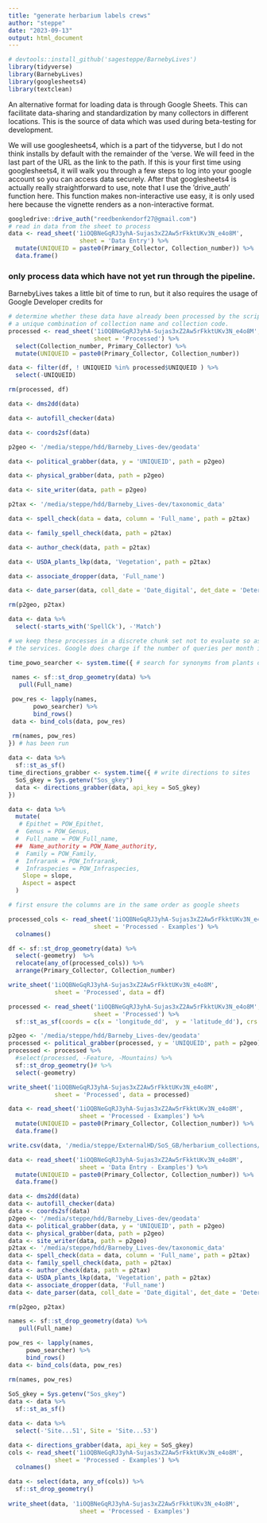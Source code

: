 ```yaml
---
title: "generate herbarium labels crews"
author: "steppe"
date: "2023-09-13"
output: html_document
---
```


```r
# devtools::install_github('sagesteppe/BarnebyLives')
library(tidyverse)
library(BarnebyLives)
library(googlesheets4)
library(textclean)
```

An alternative format for loading data is through Google Sheets. 
This can facilitate data-sharing and standardization by many collectors in different locations. 
This is the source of data which was used during beta-testing for development. 

We will use googlesheets4, which is a part of the tidyverse, but I do not think installs by default with the remainder of the 'verse. 
We will feed in the last part of the URL as the link to the path. 
If this is your first time using googlesheets4, it will walk you through a few steps to log into your google account so you can access data securely. 
After that googlesheets4 is actually really straightforward to use, note that I use the 'drive_auth' function here. 
This function makes non-interactive use easy, it is only used here because the vignette renders as a non-interactive format. 

```r

googledrive::drive_auth("reedbenkendorf27@gmail.com")
# read in data from the sheet to process
data <- read_sheet('1iOQBNeGqRJ3yhA-Sujas3xZ2Aw5rFkktUKv3N_e4o8M', 
                    sheet = 'Data Entry') %>% 
  mutate(UNIQUEID = paste0(Primary_Collector, Collection_number)) %>% 
  data.frame()

```


### only process data which have not yet run through the pipeline. 

BarnebyLives takes a little bit of time to run, but it also requires the usage of Google Developer credits for 

```r

# determine whether these data have already been processed by the script, using
# a unique combination of collection name and collection code. 
processed <- read_sheet('1iOQBNeGqRJ3yhA-Sujas3xZ2Aw5rFkktUKv3N_e4o8M',
                        sheet = 'Processed') %>% 
  select(Collection_number, Primary_Collector) %>% 
  mutate(UNIQUEID = paste0(Primary_Collector, Collection_number))

data <- filter(df, ! UNIQUEID %in% processed$UNIQUEID ) %>% 
  select(-UNIQUEID)

rm(processed, df)
```


```r

data <- dms2dd(data)

data <- autofill_checker(data)

data <- coords2sf(data)

p2geo <- '/media/steppe/hdd/Barneby_Lives-dev/geodata'

data <- political_grabber(data, y = 'UNIQUEID', path = p2geo)

data <- physical_grabber(data, path = p2geo)

data <- site_writer(data, path = p2geo)

p2tax <- '/media/steppe/hdd/Barneby_Lives-dev/taxonomic_data'

data <- spell_check(data = data, column = 'Full_name', path = p2tax)

data <- family_spell_check(data, path = p2tax)

data <- author_check(data, path = p2tax)

data <- USDA_plants_lkp(data, 'Vegetation', path = p2tax)

data <- associate_dropper(data, 'Full_name')

data <- date_parser(data, coll_date = 'Date_digital', det_date = 'Determined_date')

rm(p2geo, p2tax)
```


```r

data <- data %>% 
  select(-starts_with('SpellCk'), -'Match')

```


```r

# we keep these processes in a discrete chunk set not to evaluate so as to not overwhelm
# the services. Google does charge if the number of queries per month is high.

time_powo_searcher <- system.time({ # search for synonyms from plants of the world online
  
 names <- sf::st_drop_geometry(data) %>% 
   pull(Full_name)

 pow_res <- lapply(names,
       powo_searcher) %>% 
       bind_rows()
 data <- bind_cols(data, pow_res)

 rm(names, pow_res)
}) # has been run
  
data <- data %>% 
  sf::st_as_sf()
time_directions_grabber <- system.time({ # write directions to sites
  SoS_gkey = Sys.getenv("Sos_gkey")
  data <- directions_grabber(data, api_key = SoS_gkey)
})

```

```r

data <- data %>% 
  mutate(
   # Epithet = POW_Epithet,
  #  Genus = POW_Genus,
  #  Full_name = POW_Full_name,
  ##  Name_authority = POW_Name_authority, 
  #  Family = POW_Family,
  #  Infrarank = POW_Infrarank,
  #  Infraspecies = POW_Infraspecies,
    Slope = slope, 
    Aspect = aspect
  )

```


```r

# first ensure the columns are in the same order as google sheets

processed_cols <- read_sheet('1iOQBNeGqRJ3yhA-Sujas3xZ2Aw5rFkktUKv3N_e4o8M',
                        sheet = 'Processed - Examples') %>% 
  colnames() 

df <- sf::st_drop_geometry(data) %>% 
  select(-geometry)  %>% 
  relocate(any_of(processed_cols)) %>% 
  arrange(Primary_Collector, Collection_number)

write_sheet('1iOQBNeGqRJ3yhA-Sujas3xZ2Aw5rFkktUKv3N_e4o8M', 
             sheet = 'Processed', data = df)

```

```r

processed <- read_sheet('1iOQBNeGqRJ3yhA-Sujas3xZ2Aw5rFkktUKv3N_e4o8M',
                        sheet = 'Processed') %>% 
  sf::st_as_sf(coords = c(x = 'longitude_dd',  y = 'latitude_dd'), crs = 4326)

p2geo <- '/media/steppe/hdd/Barneby_Lives-dev/geodata'
processed <- political_grabber(processed, y = 'UNIQUEID', path = p2geo) 
processed <- processed %>% 
  #select(processed, -Feature, -Mountains) %>% 
  sf::st_drop_geometry()# %>% 
  select(-geometry)

write_sheet('1iOQBNeGqRJ3yhA-Sujas3xZ2Aw5rFkktUKv3N_e4o8M', 
             sheet = 'Processed', data = processed)
```

```r
data <- read_sheet('1iOQBNeGqRJ3yhA-Sujas3xZ2Aw5rFkktUKv3N_e4o8M', 
                    sheet = 'Processed - Examples') %>% 
  mutate(UNIQUEID = paste0(Primary_Collector, Collection_number)) %>% 
  data.frame()

write.csv(data, '/media/steppe/ExternalHD/SoS_GB/herbarium_collections/results/collections-Reed.csv')
```

```r
data <- read_sheet('1iOQBNeGqRJ3yhA-Sujas3xZ2Aw5rFkktUKv3N_e4o8M', 
                    sheet = 'Data Entry - Examples') %>% 
  mutate(UNIQUEID = paste0(Primary_Collector, Collection_number)) %>% 
  data.frame() 

data <- dms2dd(data)
data <- autofill_checker(data)
data <- coords2sf(data)
p2geo <- '/media/steppe/hdd/Barneby_Lives-dev/geodata'
data <- political_grabber(data, y = 'UNIQUEID', path = p2geo)
data <- physical_grabber(data, path = p2geo)
data <- site_writer(data, path = p2geo)
p2tax <- '/media/steppe/hdd/Barneby_Lives-dev/taxonomic_data'
data <- spell_check(data = data, column = 'Full_name', path = p2tax)
data <- family_spell_check(data, path = p2tax)
data <- author_check(data, path = p2tax)
data <- USDA_plants_lkp(data, 'Vegetation', path = p2tax)
data <- associate_dropper(data, 'Full_name')
data <- date_parser(data, coll_date = 'Date_digital', det_date = 'Determined_date')

rm(p2geo, p2tax)

names <- sf::st_drop_geometry(data) %>% 
   pull(Full_name)

pow_res <- lapply(names,
     powo_searcher) %>% 
     bind_rows()
data <- bind_cols(data, pow_res)

rm(names, pow_res)
 
SoS_gkey = Sys.getenv("Sos_gkey")
data <- data %>% 
  sf::st_as_sf()

data <- data %>% 
  select(-'Site...51', Site = 'Site...53')

data <- directions_grabber(data, api_key = SoS_gkey)
cols <- read_sheet('1iOQBNeGqRJ3yhA-Sujas3xZ2Aw5rFkktUKv3N_e4o8M', 
             sheet = 'Processed - Examples') %>% 
  colnames()

data <- select(data, any_of(cols)) %>% 
  sf::st_drop_geometry()
  
write_sheet(data, '1iOQBNeGqRJ3yhA-Sujas3xZ2Aw5rFkktUKv3N_e4o8M', 
                    sheet = 'Processed - Examples')
```


